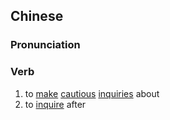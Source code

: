 ==Chinese==
{{zh-forms|s=探问}}

===Pronunciation===
{{zh-pron
|m=tànwèn
|c=taan3 man6
|mn=qz,xm,zz:thàm-būn/qz,xm:thàm-mn̄g/zz:thàm-mūi
|cat=v
}}

===Verb===
{{zh-verb}}

# to [[make]] [[cautious]] [[inquiry|inquiries]] about
# to [[inquire]] after